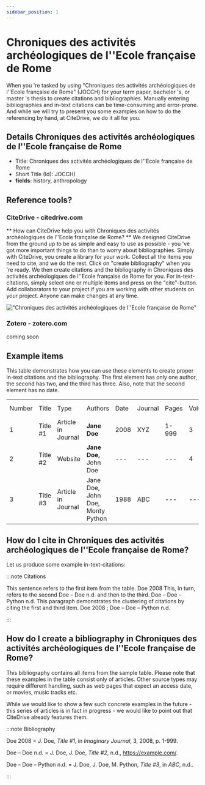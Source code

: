 ```yaml
---
sidebar_position: 1
---
```


# Chroniques des activités archéologiques de l''Ecole française de Rome

When you 're tasked by using "Chroniques des activités archéologiques de l''Ecole française de Rome" (JOCCH) for your term paper, bachelor 's, or master 's thesis to create citations and bibliographies.
Manually entering bibliographies and in-text citations can be time-consuming and error-prone. And while we will try to present you some examples on how to do the referencing by hand, at CiteDrive, we do it all for you.

## Details  Chroniques des activités archéologiques de l''Ecole française de Rome
* Title: Chroniques des activités archéologiques de l''Ecole française de Rome
* Short Title (Id): JOCCH)
* **fields:** history, anthropology

## Reference tools?
### CiteDrive - citedrive.com
** How can CiteDrive help you with Chroniques des activités archéologiques de l''Ecole française de Rome? **
We designed CiteDrive from the ground up to be as simple and easy to use as possible - you 've got more important things to do than to worry about bibliographies. Simply with CiteDrive, you create a library for your work. Collect all the items you need to cite, and we do the rest. Click on "create bibliography" when you 're ready. We then create citations and the bibliography in Chroniques des activités archéologiques de l''Ecole française de Rome for you. For in-text-citations, simply select one or multiple items and press on the "cite"-button. Add collaborators to your project if you are working with other students on your project. Anyone can make changes at any time.


!["Chroniques des activités archéologiques de l''Ecole française de Rome"](images/chroniques-des-activites-archeologiques-de-lecole-francaise-de-rome.svg "Choose Chroniques des activités archéologiques de l''Ecole française de Rome in the CiteDrive App")

### Zotero - zotero.com

coming soon

## Example items

This table demonstrates how you can use these elements to create proper in-text citations and the bibliography. The first element has only one author, the second has two, and the third has three. Also, note that the second element has no date.


<table>
  <tr>
   <td>Number
   </td>
   <td>Title
   </td>
   <td>Type
   </td>
   <td>Authors
   </td>
   <td>Date
   </td>
   <td>Journal
   </td>
   <td>Pages
   </td>
   <td>Volume
   </td>
   <td>Issue
   </td>
   <td>Access Date
   </td>
  </tr>
  <tr>
   <td>1
   </td>
   <td>Title #1
   </td>
   <td>Article in Journal
   </td>
   <td><strong>Jane Doe</strong>
   </td>
   <td>2008
   </td>
   <td>XYZ
   </td>
   <td>1-999
   </td>
   <td>3
   </td>
   <td>2
   </td>
   <td>--
   </td>
  </tr>
  <tr>
   <td>
2
   </td>
   <td>Title #2
   </td>
   <td>Website
   </td>
   <td><strong>Jane Doe, </strong>John Doe
   </td>
   <td>---
   </td>
   <td>---
   </td>
   <td>---
   </td>
   <td>4
   </td>
   <td>---
   </td>
   <td>2020-05-01
   </td>
  </tr>
  <tr>
   <td>3
   </td>
   <td>Title #3
   </td>
   <td>Article in Journal
   </td>
   <td>Jane Doe, John Doe, Monty Python
   </td>
   <td>1988
   </td>
   <td>ABC
   </td>
   <td>---
   </td>
   <td>---
   </td>
   <td>16
   </td>
   <td>---
   </td>
  </tr>
</table>



## How do I cite in  Chroniques des activités archéologiques de l''Ecole française de Rome?

Let us produce some example in-text-citations:

:::note Citations


This sentence refers to the first item from the table. Doe 2008 This, in turn, refers to the second Doe – Doe n.d.
and then to the third.  Doe – Doe – Python n.d.
This paragraph demonstrates the clustering of citations by citing the first and third item. Doe 2008 ; Doe – Doe – Python n.d.

:::

## How do I create a bibliography in Chroniques des activités archéologiques de l''Ecole française de Rome?

This bibliography contains all items from the sample table. Please note that these examples in the table consist only of articles. Other source types may require different handling, such as web pages that expect an access date, or movies, music tracks etc.

While we would like to show a few such concrete examples in the future - this series of articles is in fact in progress - we would like to point out that CiteDrive already features them.

:::note Bibliography

Doe 2008 = J. Doe, <i>Title #1</i>, in  <i>Imaginary Journal</i>, 3, 2008, p. 1-999.

Doe – Doe n.d. = J. Doe, J. Doe, <i>Title #2</i>, n.d., https://example.com/.

Doe – Doe – Python n.d. = J. Doe, J. Doe, M. Python, <i>Title #3</i>, in  <i>ABC</i>, n.d..



:::


        